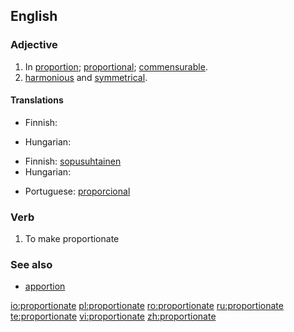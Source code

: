 ==English==

===Adjective===
{{en-adj}}

# In [[proportion]]; [[proportional]]; [[commensurable]].
# [[harmonious|harmonious]] and [[symmetrical]].

====Translations====
{{trans-top|proportional}}
* Finnish: {{t-|fi|suhteellinen}}
{{trans-mid}}
* Hungarian: {{t-|hu|arányos}}
{{trans-bottom}}

{{trans-top|harmonious and symmetrical}}
* Finnish: [[sopusuhtainen]]
* Hungarian: {{t-|hu|arányos}}
{{trans-mid}}
* Portuguese: [[proporcional]]
{{trans-bottom}}

===Verb===
{{en-verb|proportionat|ing}}

# {{transitive}} To make proportionate

===See also===
* [[apportion]]

[[io:proportionate]]
[[pl:proportionate]]
[[ro:proportionate]]
[[ru:proportionate]]
[[te:proportionate]]
[[vi:proportionate]]
[[zh:proportionate]]